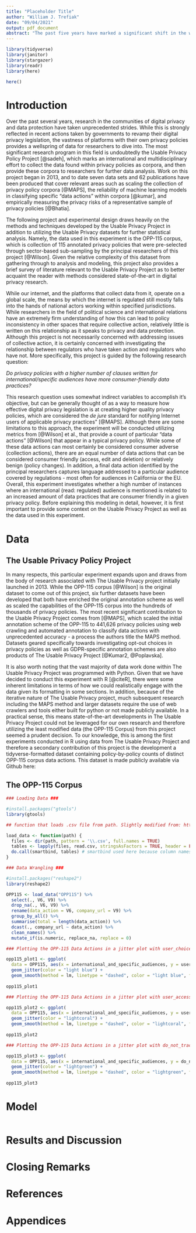 ```yaml
---
title: "Placeholder Title"
author: "William J. Trefiak"
date: "09/04/2021"
output: pdf_document
abstract: "The past five years have marked a significant shift in the work of privacy policy researchers. Enabled by the Usable Privacy Project, myriad datasets in the form of annotated privacy policy corpora have been developed and further research is only accellerating. This project briefly tracks the efforts made by The Usable Privacy Project before turning to an experiment of it's own, which aims to measure whether emerging privacy legislation such as the General Data Protection Regulation (GDPR) and the California Consumer Privacy Act (CCPA) have an impact on the quality of privacy policies. Using a multiple linear regression, this project aims to speak on potential causality between the legal jurisdiction where a company is headquartered and the quality of their privacy polict. At this time, you are reading a sentence that holds the place of where I will briefly talk about the result. Feel free to read this sentence in the voice of Morgan Freeman, let his warm baritone wash over you and make you remember a time when you didnt have so much work to do."
---
```

```r
library(tidyverse)
library(janitor)
library(stargazer)
library(readr)
library(here)

here()
```

# Introduction

Over the past several years, research in the communities of digital privacy and data protection have taken unprecedented strides. While this is strongly reflected in recent actions taken by governments to revamp their digital privacy legislation, the vastness of platforms with their own privacy policies provides a wellspring of data for researchers to dive into. The most significant research program in this field is undoubtedly the Usable Privacy Policy Project [@sadeh], which marks an international and multidisciplinary effort to collect the data found within privacy policies as corpora, and then provide these corpora to researchers for further data analysis. Work on this project began in 2013, and to date seven data sets and 62 publications have been produced that cover relevant areas such as scaling the collection of privacy policy corpora [@MAPS], the reliability of machine learning models in classifying specific "data actions" within corpora [@kumar], and empirically measuring the privacy risks of a representative sample of privacy policies [@Bhatia]. 

The following project and experimental design draws heavily on the methods and techniques developed by the Usable Privacy Project in addition to utilizing the Usable Privacy datasets for further statistical analysis. Namely, the data used in this experiment is the OPP-115 corpus, which is collection of 115 annotated privacy policies that were pre-selected through sector-based sub-sampling by the principal researchers of this project [@Wilson]. Given the relative complexity of this dataset from gathering through to analysis and modeling, this project also provides a brief survey of literature relevant to the Usable Privacy Project as to better acquaint the reader with methods considered state-of-the-art in digital privacy research. 

While our internet, and the platforms that collect data from it, operate on a global scale, the means by which the internet is regulated still mostly falls into the hands of national actors working within specified jurisdictions. While researchers in the field of political science and international relations have an extremely firm understanding of how this can lead to policy inconsistency in other spaces that require collective action, relatively little is written on this relationship as it speaks to privacy and data protection. Although this project is not necessarily concerned with addressing issues of collective action, it is certainly concerned with investigating the relationship between regulators who have taken action and regulators who have not. More specifically, this project is guided by the following research question:

*Do privacy policies with a higher number of clauses written for international/specific audiences have more consumer-friendly data practices?*

This research question uses somewhat indirect variables to accomplish it's objective, but can be generally thought of as a way to measure how effective digital privacy legislation is at creating higher quality privacy policies, which are considered the *de jure* standard for notifying Internet users of applicable privacy practices" [@MAPS]. Although there are some limitations to this approach, the experiment will be conducted utilizing metrics from [@Wilson] et al., that provide a count of particular "data actions" [@Wilson] that appear in a typical privacy policy. While some of these data actions can most certainly be considered consumer adverse (collection actions), there are an equal number of data actions that can be considered consumer friendly (access, edit and deletion) or relatively benign (policy changes). In addition, a final data action identified by the principal researchers captures language addressed to a particular audience covered by regulations - most often for audiences in California or the EU. Overall, this experiment investigates whether a high number of instances where an international (read: regulated) audience is mentioned is related to an increased amount of data practices that are consumer friendly in a given privacy policy. Before explaining this modeling in detail, however, it is first important to provide some context on the Usable Privacy Project as well as the data used in this experiment.

# Data

## The Usable Privacy Policy Project

In many respects, this particular experiment expands upon and draws from the body of research associated with The Usable Privacy project initially launched in 2013. While the OPP-115 corpus [@Wilson] is the original dataset to come out of this project, six further datasets have been developed that both have enriched the original annotation scheme as well as scaled the capabilities of the OPP-115 corpus into the hundreds of thousands of privacy policies. The most recent significant contribution to the Usable Privacy Project comes from [@MAPS], which scaled the initial annotation scheme of the OPP-115 to 441,626 privacy policies using web crawling and automated annotation to classify data actions with unprecedented accuracy - a process the authors title the MAPS method. Datasets geared specifically towards investigating opt-out choices in privacy policies as well as GDPR-specific annotation schemes are also products of The Usable Privacy Project [@Kumar2, @Poplavska].

It is also worth noting that the vast majority of data work done within The Usable Privacy Project was programmed with Python. Given that we have decided to conduct this experiment with R [@citeR], there were some inherent limitations in terms of how we could realistically engage with the data given its formatting in some  sections. In addition, because of the iterative nature of The Usable Privacy project, much subsequent research including the MAPS method and larger datasets require the use of web crawlers and tools either built for python or not made publicly available. In a practical sense, this means state-of-the-art developments in The Usable Privacy Project could not be leveraged for our own research and therefore utilizing the least modified data (the OPP-115 Corpus) from this project seemed a prudent decision. To our knowledge, this is among the first experiments conducted in R using data from The Usable Privacy Project and therefore a secondary contribution of this project is the development a tidyverse-formatted dataset containing policy-by-policy counts of distinct OPP-115 corpus data actions. This dataset is made publicly available via Github here: 

## The OPP-115 Corpus

```r

### Loading Data ###

#install.packages("gtools")
library(gtools)

## function that loads .csv file from path. Slightly modified from: https://stackoverflow.com/questions/23190280/whats-wrong-with-my-function-to-load-multiple-csv-files-into-single-dataframe ##

load_data <- function(path) { 
  files <- dir(path, pattern = '\\.csv', full.names = TRUE)
  tables <- lapply(files, read.csv, stringsAsFactors = TRUE, header = FALSE)
  do.call(smartbind, tables) # smartbind used here because column names were different across all data
}

### Data Wrangling ###

#install.packages("reshape2")
library(reshape2)

OPP115 <- load_data("OPP115") %>% 
  select(., V6, V9) %>% 
  drop_na(., V6, V9) %>% 
  rename(data_action = V6, company_url = V9) %>% 
  group_by_all() %>% 
  summarise(total = length(data_action)) %>% 
  dcast(., company_url ~ data_action) %>%
  clean_names() %>%
  mutate_if(is.numeric, replace_na, replace = 0)

```

```r

### Plotting the OPP-115 Data Actions in a jitter plot with user_choice_control variable ###

opp115_plot1 <- ggplot(
  data = OPP115, aes(x = international_and_specific_audiences, y = user_choice_control))+
  geom_jitter(color = "light blue") +
  geom_smooth(method = lm, linetype = "dashed", color = "light blue", fill = "blue")
  
opp115_plot1

```
```r

### Plotting the OPP-115 Data Actions in a jitter plot with user_access_edit_and_deletion variable ###

opp115_plot2 <- ggplot(
  data = OPP115, aes(x = international_and_specific_audiences, y = user_access_edit_and_deletion))+
  geom_jitter(color = "lightcoral") +
  geom_smooth(method = lm, linetype = "dashed", color = "lightcoral", fill = "coral")
  
opp115_plot2
```

```r

### Plotting the OPP-115 Data Actions in a jitter plot with do_not_track variable ###

opp115_plot3 <- ggplot(
  data = OPP115, aes(x = international_and_specific_audiences, y = do_not_track))+
  geom_jitter(color = "lightgreen") +
  geom_smooth(method = lm, linetype = "dashed", color = "lightgreen", fill = "darkgreen")
  
opp115_plot3
```


# Model

```r

```

# Results and Discussion

# Closing Remarks

# References

# Appendices